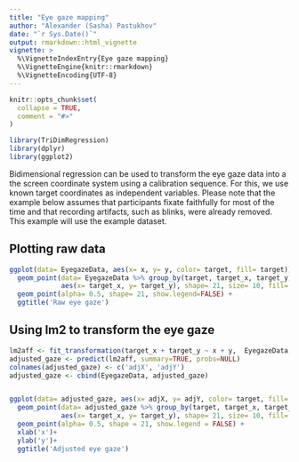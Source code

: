 ```yaml
---
title: "Eye gaze mapping"
author: "Alexander (Sasha) Pastukhov"
date: "`r Sys.Date()`"
output: rmarkdown::html_vignette
vignette: >
  %\VignetteIndexEntry{Eye gaze mapping}
  %\VignetteEngine{knitr::rmarkdown}
  %\VignetteEncoding{UTF-8}
---
```


```r
knitr::opts_chunk$set(
  collapse = TRUE,
  comment = "#>"
)

library(TriDimRegression)
library(dplyr)
library(ggplot2)
```

Bidimensional regression can be used to transform the eye gaze data into a the screen coordinate system using a calibration sequence. For this, we use known target coordinates as independent variables. Please note that the example below assumes that participants fixate faithfully for most of the time and that recording artifacts, such as blinks, were already removed. This example will use the \code{EyegazeData} example dataset.


## Plotting raw data

```r

ggplot(data= EyegazeData, aes(x= x, y= y, color= target, fill= target)) +
  geom_point(data= EyegazeData %>% group_by(target, target_x, target_y) %>% summarise(),
             aes(x= target_x, y= target_y), shape= 21, size= 10, fill= 'white') + 
  geom_point(alpha= 0.5, shape= 21, show.legend=FALSE) + 
  ggtitle('Raw eye gaze')
```

## Using lm2 to transform the eye gaze

```r
lm2aff <- fit_transformation(target_x + target_y ~ x + y,  EyegazeData, transformation = 'affine')
adjusted_gaze <- predict(lm2aff, summary=TRUE, probs=NULL)
colnames(adjusted_gaze) <- c('adjX', 'adjY')
adjusted_gaze <- cbind(EyegazeData, adjusted_gaze)


ggplot(data= adjusted_gaze, aes(x= adjX, y= adjY, color= target, fill= target)) +
  geom_point(data= adjusted_gaze %>% group_by(target, target_x, target_y) %>% summarise(.groups="drop"),
             aes(x= target_x, y= target_y), shape= 21, size= 10, fill= 'white') + 
  geom_point(alpha= 0.5, shape = 21, show.legend = FALSE) + 
  xlab('x')+
  ylab('y')+
  ggtitle('Adjusted eye gaze')
```

